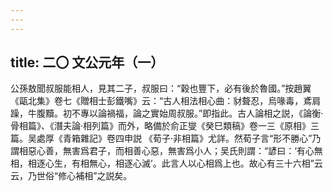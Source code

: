 ```yaml
---
---
---
```

title: 二〇 文公元年（一）
---




公孫敖聞叔服能相人，見其二子，叔服曰：“穀也豐下，必有後於魯國。”按趙翼《甌北集》卷七《贈相士彭鐵嘴》云：“古人相法相心曲：豺聱忍，烏喙毒，鳶肩躁，牛腹黷。初不專以論禍福，論之實始周叔服。”即指此。古人論相之説，《論衡·骨相篇》、《潛夫論·相列篇》而外，略備於俞正燮《癸巳類稿》卷一三《原相》三篇。吴處厚《青箱雜記》卷四申説 《荀子·非相篇》尤詳。然荀子言“形不勝心”乃謂相惡心善，無害爲君子，而相善心惡，無害爲小人；吴氏則謂：“諺曰：‘有心無相，相逐心生，有相無心，相逐心滅’。此言人以心相爲上也。故心有三十六相”云云，乃世俗“修心補相”之説矣。